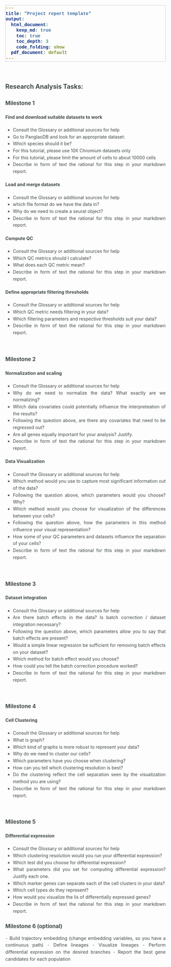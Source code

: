```yaml
---
title: "Project report template"
output:
  html_document:
    keep_md: true
    toc: true
    toc_depth: 3
    code_folding: show
  pdf_document: default
---
```


<style>

body,p,h1,h2,h3,h4,h5,h6 {
  text-align: justify;
  color: #424949;
  font-weight: 400;
  font-size: 14px;
  line-height: 1.55;}

h1 {  font-size: 1.4em;font-weight: bold; }
h2 {  font-size: 1.2em;font-weight: bold; }
h3 {  font-size: 1.1em;font-weight: bold; }
h4 {  font-size: 1.0em;font-weight: bold; }

pre {
  font-family: "Courier";
  background-color: #F7F7F7;
  border: 1px solid #CCCCCC;
  font-size: 14px;}

code {
  font-family: "Courier New";
  font-size: 14px;
  word-break: break-all;
  font-weight: bold;}

</style>

<br/>

# Research Analysis Tasks:

## Milestone 1

####	Find and download suitable datasets to work
- Consult the Glossary or additional sources for help
- Go to PanglaoDB and look for an appropriate dataset:
- Which species should it be?
- For this tutorial, please use 10X Chromium datasets only
- For this tutorial, please limit the amount of cells to about 10000 cells
- Describe in form of text the rational for this step in your markdown report.


####	Load and merge datasets
- Consult the Glossary or additional sources for help
- which file format do we have the data in?
- Why do we need to create a seurat object?
- Describe in form of text the rational for this step in your markdown report.


####	Compute QC
- Consult the Glossary or additional sources for help
- Which QC metrics should I calculate?
- What does each QC metric mean?
- Describe in form of text the rational for this step in your markdown report.


####	Define appropriate filtering thresholds
- Consult the Glossary or additional sources for help
- Which QC metric needs filtering in your data?
- Which filtering parameters and respective thresholds suit your data?
- Describe in form of text the rational for this step in your markdown report.


<br/>


## Milestone 2

####  Normalization and scaling
- Consult the Glossary or additional sources for help
- Why do we need to normalize the data? What exactly are we normalizing?
- Which data covariates could potentially influence the interpreteation of the results?
- Following the question above, are there any covariates that need to be regressed out?
- Are all genes equally important for your analysis? Justify.
- Describe in form of text the rational for this step in your markdown report.


####  Data Visualization
- Consult the Glossary or additional sources for help
- Which method would you use to capture most significant information out of the data?
- Following the question above, which parameters would you choose? Why?
- Which method would you choose for visualization of the differences between your cells?
- Following the question above, how the parameters in this method influence your visual representation?
- How some of your QC parameters and datasets influence the separation of your cells?
- Describe in form of text the rational for this step in your markdown report.

<br/>


## Milestone 3

####  Dataset integration
- Consult the Glossary or additional sources for help
- Are there batch effects in the data? Is batch correction / dataset integration necessary?
- Following the question above, which parameters allow you to say that batch effects are present?
- Would a simple linear regression be sufficient for removing batch effects on your dataset?
- Which method for batch effect would you choose?
- How could you tell the batch correction procedure worked?
- Describe in form of text the rational for this step in your markdown report.

<br/>


## Milestone 4

####  Cell Clustering
- Consult the Glossary or additional sources for help
- What is graph?
- Which kind of graphs is more robust to represent your data?
- Why do we need to cluster our cells?
- Which parameters have you choose when clustering?
- How can you tell which clustering resolution is best?
- Do the clustering reflect the cell separation seen by the visualization method you are using?
- Describe in form of text the rational for this step in your markdown report.

<br/>


## Milestone 5

####  Differential expression
- Consult the Glossary or additional sources for help
- Which clustering resolution would you run your differential expression?
- Which test did you choose for differential expression?
- What parameters did you set for computing differential expression? Justify each one.
- Which marker genes can separate each of the cell clusters in your data?
- Which cell types do they represent?
- How would you visualize the lis of differentially expressed genes?
- Describe in form of text the rational for this step in your markdown report.





## Milestone 6 (optional)

⁃	Build trajectory embedding (change embedding variables, so you have a continuous path)
⁃	Define lineages
⁃	Visualize lineages
⁃	Perform differential expression on the desired branches
⁃	Report the best gene candidates for each population

